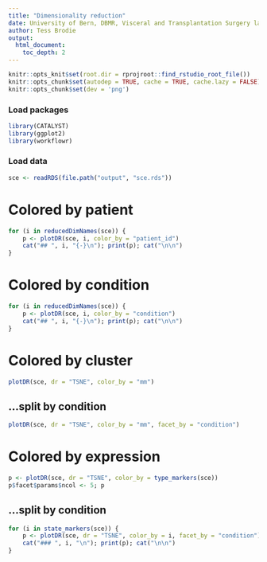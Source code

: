 ---
title: "Dimensionality reduction"
date: University of Bern, DBMR, Visceral and Transplantation Surgery lab
author: Tess Brodie
output: 
  html_document:
    toc_depth: 2
---

```{r setup, include = FALSE, dev='png'}
knitr::opts_knit$set(root.dir = rprojroot::find_rstudio_root_file())
knitr::opts_chunk$set(autodep = TRUE, cache = TRUE, cache.lazy = FALSE)
knitr::opts_chunk$set(dev = 'png')
```

### Load packages

```{r load-libs, message = FALSE, warning = FALSE}
library(CATALYST)
library(ggplot2)
library(workflowr)
```

### Load data

```{r load-data}
sce <- readRDS(file.path("output", "sce.rds"))
```

# Colored by patient {.tabset}

```{r plotDR-patient, results = "asis"}
for (i in reducedDimNames(sce)) {
    p <- plotDR(sce, i, color_by = "patient_id")
    cat("## ", i, "{-}\n"); print(p); cat("\n\n")
}
```

# Colored by condition {.tabset}

```{r plotDR-condition, results = "asis"}
for (i in reducedDimNames(sce)) {
    p <- plotDR(sce, i, color_by = "condition")
    cat("## ", i, "{-}\n"); print(p); cat("\n\n")
}
```

# Colored by cluster

```{r plotDR-cluster}
plotDR(sce, dr = "TSNE", color_by = "mm") 
```

## ...split by condition

```{r plotDR-cluster-by-condition}
plotDR(sce, dr = "TSNE", color_by = "mm", facet_by = "condition") 
```

# Colored by expression

```{r plotDR-expression, fig.width = 12, fig.height = 5}
p <- plotDR(sce, dr = "TSNE", color_by = type_markers(sce))
p$facet$params$ncol <- 5; p
```

## ...split by condition {.tabset}

```{r plotDR-expression-condition, results = "asis", fig.width = 12, fig.height = 5}
for (i in state_markers(sce)) {
    p <- plotDR(sce, dr = "TSNE", color_by = i, facet_by = "condition")
    cat("### ", i, "\n"); print(p); cat("\n\n")
}
```



